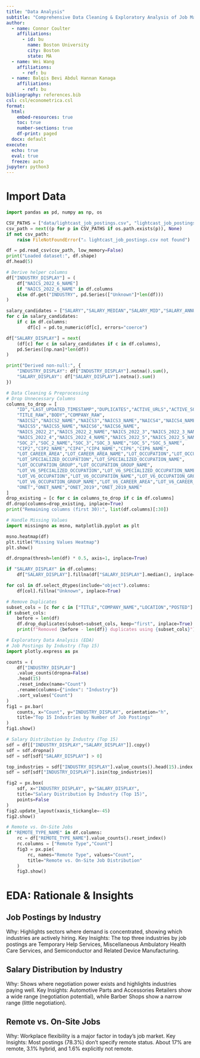 ```yaml
---
title: "Data Analysis"
subtitle: "Comprehensive Data Cleaning & Exploratory Analysis of Job Market Trends"
author:
  - name: Connor Coulter
    affiliations:
      - id: bu
        name: Boston University
        city: Boston
        state: MA
  - name: Wei Wang
    affiliations:
      - ref: bu
  - name: Balqis Bevi Abdul Hannan Kanaga
    affiliations:
      - ref: bu
bibliography: references.bib
csl: csl/econometrica.csl
format: 
  html:
    embed-resources: true
    toc: true
    number-sections: true
    df-print: paged
  docx: default
execute:
  echo: true
  eval: true
  freeze: auto
jupyter: python3
---
```


# Import Data

```python
import pandas as pd, numpy as np, os

CSV_PATHS = ["data/lightcast_job_postings.csv", "lightcast_job_postings.csv"]
csv_path = next((p for p in CSV_PATHS if os.path.exists(p)), None)
if not csv_path:
    raise FileNotFoundError("⚠️ lightcast_job_postings.csv not found")

df = pd.read_csv(csv_path, low_memory=False)
print("Loaded dataset:", df.shape)
df.head(5)

# Derive helper columns
df["INDUSTRY_DISPLAY"] = (
    df["NAICS_2022_6_NAME"]
    if "NAICS_2022_6_NAME" in df.columns
    else df.get("INDUSTRY", pd.Series(["Unknown"]*len(df)))
)
```
```python
salary_candidates = ["SALARY","SALARY_MEDIAN","SALARY_MID","SALARY_ANNUAL","PAY_RATE"]
for c in salary_candidates:
    if c in df.columns:
        df[c] = pd.to_numeric(df[c], errors="coerce")

df["SALARY_DISPLAY"] = next(
    (df[c] for c in salary_candidates if c in df.columns),
    pd.Series([np.nan]*len(df))
)

print("Derived non-null:", {
    "INDUSTRY_DISPLAY": df["INDUSTRY_DISPLAY"].notna().sum(),
    "SALARY_DISPLAY": df["SALARY_DISPLAY"].notna().sum()
})
```
```python
# Data Cleaning & Preprocessing
# Drop Unnecessary Columns
columns_to_drop = [
    "ID","LAST_UPDATED_TIMESTAMP","DUPLICATES","ACTIVE_URLS","ACTIVE_SOURCES_INFO",
    "TITLE_RAW","BODY","COMPANY_RAW",
    "NAICS2","NAICS2_NAME","NAICS3","NAICS3_NAME","NAICS4","NAICS4_NAME",
    "NAICS5","NAICS5_NAME","NAICS6","NAICS6_NAME",
    "NAICS_2022_2","NAICS_2022_2_NAME","NAICS_2022_3","NAICS_2022_3_NAME",
    "NAICS_2022_4","NAICS_2022_4_NAME","NAICS_2022_5","NAICS_2022_5_NAME",
    "SOC_2","SOC_2_NAME","SOC_3","SOC_3_NAME","SOC_5","SOC_5_NAME",
    "CIP2","CIP2_NAME","CIP4","CIP4_NAME","CIP6","CIP6_NAME",
    "LOT_CAREER_AREA","LOT_CAREER_AREA_NAME","LOT_OCCUPATION","LOT_OCCUPATION_NAME",
    "LOT_SPECIALIZED_OCCUPATION","LOT_SPECIALIZED_OCCUPATION_NAME",
    "LOT_OCCUPATION_GROUP","LOT_OCCUPATION_GROUP_NAME",
    "LOT_V6_SPECIALIZED_OCCUPATION","LOT_V6_SPECIALIZED_OCCUPATION_NAME",
    "LOT_V6_OCCUPATION","LOT_V6_OCCUPATION_NAME","LOT_V6_OCCUPATION_GROUP",
    "LOT_V6_OCCUPATION_GROUP_NAME","LOT_V6_CAREER_AREA","LOT_V6_CAREER_AREA_NAME",
    "ONET","ONET_NAME","ONET_2019","ONET_2019_NAME"
]
drop_existing = [c for c in columns_to_drop if c in df.columns]
df.drop(columns=drop_existing, inplace=True)
print("Remaining columns (first 30):", list(df.columns)[:30])
```
```python
# Handle Missing Values
import missingno as msno, matplotlib.pyplot as plt

msno.heatmap(df)
plt.title("Missing Values Heatmap")
plt.show()

df.dropna(thresh=len(df) * 0.5, axis=1, inplace=True)

if "SALARY_DISPLAY" in df.columns:
    df["SALARY_DISPLAY"].fillna(df["SALARY_DISPLAY"].median(), inplace=True)

for col in df.select_dtypes(include="object").columns:
    df[col].fillna("Unknown", inplace=True)

# Remove Duplicates
subset_cols = [c for c in ["TITLE","COMPANY_NAME","LOCATION","POSTED"] if c in df.columns]
if subset_cols:
    before = len(df)
    df.drop_duplicates(subset=subset_cols, keep="first", inplace=True)
    print(f"Removed {before - len(df)} duplicates using {subset_cols}")

# Exploratory Data Analysis (EDA)
# Job Postings by Industry (Top 15)
import plotly.express as px

counts = (
    df["INDUSTRY_DISPLAY"]
    .value_counts(dropna=False)
    .head(15)
    .reset_index(name="Count")
    .rename(columns={"index": "Industry"})
    .sort_values("Count")
)
fig1 = px.bar(
    counts, x="Count", y="INDUSTRY_DISPLAY", orientation="h",
    title="Top 15 Industries by Number of Job Postings"
)
fig1.show()
```
```python
# Salary Distribution by Industry (Top 15)
sdf = df[["INDUSTRY_DISPLAY","SALARY_DISPLAY"]].copy()
sdf = sdf.dropna()
sdf = sdf[sdf["SALARY_DISPLAY"] > 0]

top_industries = sdf["INDUSTRY_DISPLAY"].value_counts().head(15).index
sdf = sdf[sdf["INDUSTRY_DISPLAY"].isin(top_industries)]

fig2 = px.box(
    sdf, x="INDUSTRY_DISPLAY", y="SALARY_DISPLAY",
    title="Salary Distribution by Industry (Top 15)",
    points=False
)
fig2.update_layout(xaxis_tickangle=-45)
fig2.show()

# Remote vs. On-Site Jobs
if "REMOTE_TYPE_NAME" in df.columns:
    rc = df["REMOTE_TYPE_NAME"].value_counts().reset_index()
    rc.columns = ["Remote Type","Count"]
    fig3 = px.pie(
        rc, names="Remote Type", values="Count",
        title="Remote vs. On-Site Job Distribution"
    )
    fig3.show()
```
# EDA: Rationale & Insights
## Job Postings by Industry

Why: Highlights sectors where demand is concentrated, showing which industries are actively hiring.
Key Insights: The top three industries by job postings are Temporary Help Services, Miscellaneous Ambulatory Health Care Services, and Semiconductor and Related Device Manufacturing.

## Salary Distribution by Industry

Why: Shows where negotiation power exists and highlights industries paying well.
Key Insights: Automotive Parts and Accessories Retailers show a wide range (negotiation potential), while Barber Shops show a narrow range (little negotiation).

## Remote vs. On-Site Jobs

Why: Workplace flexibility is a major factor in today’s job market.
Key Insights: Most postings (78.3%) don’t specify remote status. About 17% are remote, 3.1% hybrid, and 1.6% explicitly not remote.
